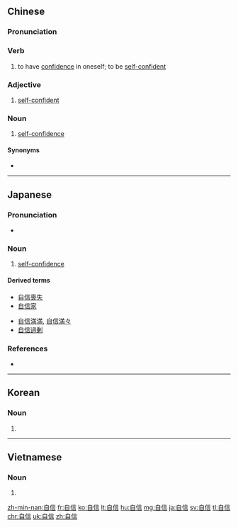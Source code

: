 ==Chinese==
{{zh-forms}}

===Pronunciation===
{{zh-pron
|m=zìxìn
|ma=Zh-zìxìn.ogg
|c=zi6 seon3
|h=pfs=chhṳ-sin
|mn=qz:chīr-sìn/tw,xm,zz:chū-sìn
|w=3zr xin
|cat=v,a,n
}}

===Verb===
{{zh-verb}}

# to have [[confidence]] in oneself; to be [[self-confident]]

===Adjective===
{{zh-adj}}

# [[self-confident]]

===Noun===
{{zh-noun}}

# [[self-confidence]]

====Synonyms====
* {{zh-l|自信心}}

{{zh-cat|Intermediate}}

----

==Japanese==
{{ja-kanjitab|じ|しん|yomi=on}}

===Pronunciation===
* {{ja-pron|じしん|y=o|acc=0}}

===Noun===
{{ja-noun|じしん}}

# [[self-confidence]]
#: {{ja-usex|'''自信'''のない人|'''じしん''' の ない ひと|a person who lacks '''self-confidence'''}}

====Derived terms====
{{der-top}}
* [[自信喪失]]
* [[自信家]]
{{der-mid}}
* [[自信満満]], [[自信満々]]
* [[自信過剰]]
{{der-bottom}}

===References===
* {{R:OxfordJapanese}}

----

==Korean==
{{ko-hanjatab}}

===Noun===
{{ko-noun|rv=|hangeul=자신}}

# {{hanja form of|자신|[[self-confidence]]}}

----

==Vietnamese==
{{vi-hantutab}}

===Noun===
{{vi-hantu}}

# {{han tu form of|tự tin|[[self-confident]], [[self-confidence]]}}

[[zh-min-nan:自信]]
[[fr:自信]]
[[ko:自信]]
[[lt:自信]]
[[hu:自信]]
[[mg:自信]]
[[ja:自信]]
[[sv:自信]]
[[tl:自信]]
[[chr:自信]]
[[uk:自信]]
[[zh:自信]]